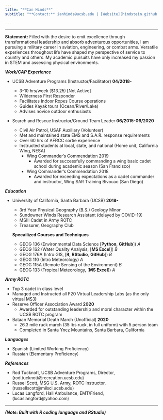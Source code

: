 ```yaml
---
title: "**Ian Hinds**"
subtitle: "**Contact:** ianhinds@ucsb.edu | [Website](hindstein.github.io/GISPort/index.html)" 

---
```

*****
**Statement:** Filled with the desire to emit excellence through transformational leadership and absorb adventurous opportunities, I am pursuing a military career in aviation, engineering, or combat arms. Versatile experiences throughout life have shaped my perspective of service to country and others. My academic pursuits have only increased my passion in STEM and assessing physical environments.

***Work/CAP Experience***

- UCSB Adventure Programs (Instructor/Facilitator) **04/2018-**

  - 3-10 hrs/week ($13.25) [Not Active]
  - Wilderness First Responder
  - Facilitates Indoor Ropes Course operations
  - Guides Kayak tours (Ocean/River/Lake)
  - Advises novice outdoor enthusiasts

- Search and Rescue Instructor/Ground Team Leader **06/2015-06/2020**
  - Civil Air Patrol, USAF Auxiliary (Volunteer)
  - Met and maintained state EMS and S.A.R. response requirements
  - Over 60 hrs of AFRCC sortie experience 
  - Instructed students at local, state, and national (Home unit, California Wing, NESA)
    - Wing Commander's Commendation 2019
      - Awarded for successfully commanding a wing basic cadet school during academic season (San Francisco)
    - Wing Commander's Commendation 2018
      - Awarded for exceeding expectations as a cadet commander and instructor, Wing SAR Training Bivouac (San Diego)

***Education*** 

- University of California, Santa Barbara (UCSB) **2018-**

  - 3rd Year Physical Geography (B.S.) Geology Minor
  - Sundowner Winds Research Assistant (delayed by COVID-19)
  - MSIII Cadet in Army ROTC
  - Treasurer, Geography Club
  
  **Specailized Courses and Techniques**
  - GEOG 136 (Environmental Data Science [**Python**,  **GitHub**]) *A*
  - GEOG 162 (Water Quality Analysis, [**MS Excel**]) *B*
  - GEOG 176A (Intro GIS, [**R**, **RStudio**, **GitHub**]) *B*
  - GEOG 110 (Intro Meteorology) *A*
  - GEOG 115A (Remote Sensing of the Environment) *B*
  - GEOG 133 (Tropical Meteorology, [**MS Excel**]) *A*
  
  
  
***Army ROTC***

- Top 3 cadet in class level
- Managed and Instructed all F20 Virtual Leadership Labs (as the only virtual MS3)
- Reserve Officer Association Award **2020**
  - Awarded for outstanding leadership and moral character within the UCSB ROTC program
- Bataan Memorial Death March (Unofficial) **2020**
  - 26.3 mile ruck march (35 lbs ruck, in full uniform) with 5 person team
  - Completed in Santa Ynez Mountains, Santa Barbara, California
  
***Languages***

- Spanish (Limited Working Proficiency)
- Russian (Elementary Proficiency)
  
***References***

- Rod Tucknott, UCSB Adventure Programs, Director, (rod.tucknott@recreation.ucsb.edu)
- Russel Scott, MSG U.S. Army, ROTC Instructor, (russellscott@milsci.ucsb.edu)
- Lucas Langford, Hall Ambulance, EMT/Friend, (lucaslangford@yahoo.com)

******
***(Note: Built with R coding language and RStudio)***
